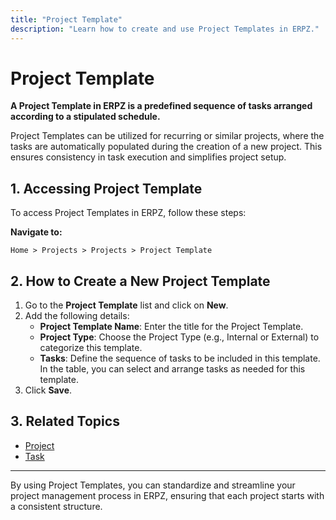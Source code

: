 ```yaml
---
title: "Project Template"
description: "Learn how to create and use Project Templates in ERPZ."
---
```


# Project Template

**A Project Template in ERPZ is a predefined sequence of tasks arranged according to a stipulated schedule.** 

Project Templates can be utilized for recurring or similar projects, where the tasks are automatically populated during the creation of a new project. This ensures consistency in task execution and simplifies project setup.

## 1. Accessing Project Template

To access Project Templates in ERPZ, follow these steps:

**Navigate to:**

`Home > Projects > Projects > Project Template`

## 2. How to Create a New Project Template

1. Go to the **Project Template** list and click on **New**.
2. Add the following details:
   - **Project Template Name**: Enter the title for the Project Template.
   - **Project Type**: Choose the Project Type (e.g., Internal or External) to categorize this template.
   - **Tasks**: Define the sequence of tasks to be included in this template. In the table, you can select and arrange tasks as needed for this template.
3. Click **Save**.

## 3. Related Topics

- [Project](/project/projects-essentials/project)
- [Task](/project/projects-essentials/tasks)

---

By using Project Templates, you can standardize and streamline your project management process in ERPZ, ensuring that each project starts with a consistent structure.
